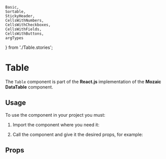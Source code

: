     Basic,
    Sortable,
    StickyHeader,
    CellsWithNumbers,
    CellsWithCheckboxes,
    CellsWithFields,
    CellsWithButtons,
    argTypes
} from './Table.stories';

<Meta title="Components/Table" component={Table} argTypes={argTypes} />

# Table

The `Table` component is part of the **React.js** implementation of the **Mozaic DataTable** component.

## Usage

To use the component in your project you must:

1. Import the component where you need it:

<Source language="javascript" code="import { Table } from '@mozaic-ds/react';" />

2. Call the component and give it the desired props, for example:

<Canvas withSource="open">
    <Story story={Basic} />
</Canvas>

<Canvas withSource="open">
    <Story story={Sortable} />
</Canvas>

<Canvas withSource="open">
    <Story story={StickyHeader} />
</Canvas>

<Canvas withSource="open">
    <Story story={CellsWithCheckboxes} />
</Canvas>

<Canvas withSource="open">
    <Story story={CellsWithNumbers} />
</Canvas>

<Canvas withSource="open">
    <Story story={CellsWithFields} />
</Canvas>

<Canvas withSource="open">
    <Story story={CellsWithButtons} />
</Canvas>

## Props

<ArgsTable of={Table} />
